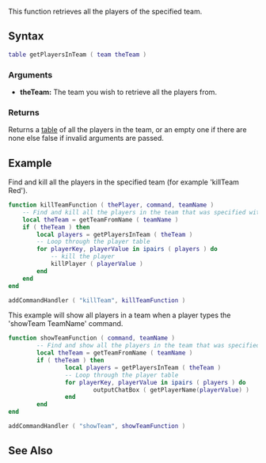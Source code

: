  
{{Server client function}}
This function retrieves all the players of the specified team.

==Syntax== 
<syntaxhighlight lang="lua">
table getPlayersInTeam ( team theTeam )
</syntaxhighlight> 
{{OOP||[[/team.md|team]]:getPlayers|players|}}
===Arguments=== 
*'''theTeam:''' The team you wish to retrieve all the players from.

===Returns===
Returns a [[/table.md|table]] of all the players in the team, or an empty one if there are none else false if invalid arguments are passed.

==Example==
<section name="Server" class="server" show="true">
Find and kill all the players in the specified team (for example 'killTeam Red').
<syntaxhighlight lang="lua">
function killTeamFunction ( thePlayer, command, teamName )
	-- Find and kill all the players in the team that was specified with the console command
	local theTeam = getTeamFromName ( teamName )
	if ( theTeam ) then
		local players = getPlayersInTeam ( theTeam )
		-- Loop through the player table
		for playerKey, playerValue in ipairs ( players ) do
			-- kill the player
			killPlayer ( playerValue )
		end
	end
end

addCommandHandler ( "killTeam", killTeamFunction )
</syntaxhighlight>
</section>

<section name="Client" class="client" show="true">
This example will show all players in a team when a player types the 'showTeam TeamName' command.
<syntaxhighlight lang="lua">
function showTeamFunction ( command, teamName )
        -- Find and show all the players in the team that was specified with the console command
        local theTeam = getTeamFromName ( teamName )
        if ( theTeam ) then
                local players = getPlayersInTeam ( theTeam ) 
                -- Loop through the player table
                for playerKey, playerValue in ipairs ( players ) do
                        outputChatBox ( getPlayerName(playerValue) )
                end
        end
end

addCommandHandler ( "showTeam", showTeamFunction )
</syntaxhighlight>
</section>

==See Also==
{{Team functions}}